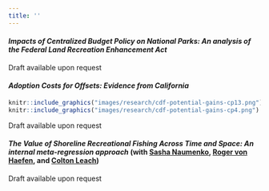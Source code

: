 ```yaml
---
title: ''
---
```


#### *Impacts of Centralized Budget Policy on National Parks: An analysis of the Federal Land Recreation Enhancement Act*
Draft available upon request

#### *Adoption Costs for Offsets: Evidence from California*
```r
knitr::include_graphics("images/research/cdf-potential-gains-cp13.png")
knitr::include_graphics("images/research/cdf-potential-gains-cp4.png")

```
Draft available upon request

#### *The Value of Shoreline Recreational Fishing Across Time and Space: An internal meta-regression approach* (with [Sasha Naumenko](https://www.linkedin.com/in/avn-econ), [Roger von Haefen](https://rvhaefen.wordpress.ncsu.edu/), and [Colton Leach](https://www.linkedin.com/in/colton-leach-54a080136/))
Draft available upon request